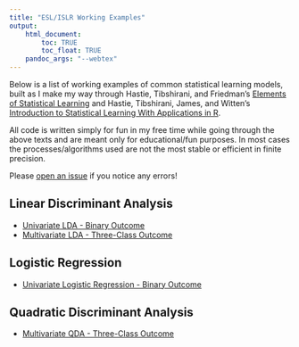 ```yaml
---
title: "ESL/ISLR Working Examples"
output: 
    html_document:
        toc: TRUE
        toc_float: TRUE
    pandoc_args: "--webtex"
---
```


Below is a list of working examples of common statistical learning models, built as I make my way through Hastie, Tibshirani, and Friedman's [Elements of Statistical Learning](https://web.stanford.edu/~hastie/ElemStatLearn/){target="_blank"} and Hastie, Tibshirani, James, and Witten's [Introduction to Statistical Learning With Applications in R](https://www.statlearning.com/){target="_blank"}.

All code is written simply for fun in my free time while going through the above texts and are meant only for educational/fun purposes. In most cases the processes/algorithms used are not the most stable or efficient in finite precision.

Please [open an issue](https://github.com/my-cabbages/ESL_ISLR/issues){target="_blank"} if you notice any errors!

## Linear Discriminant Analysis

- [Univariate LDA - Binary Outcome](univariate_LDA.html)
- [Multivariate LDA - Three-Class Outcome](multivariate_LDA.html)

## Logistic Regression

- [Univariate Logistic Regression - Binary Outcome](univariate_binary_logistic.html)

## Quadratic Discriminant Analysis

- [Multivariate QDA - Three-Class Outcome](multivariate_QDA.html)